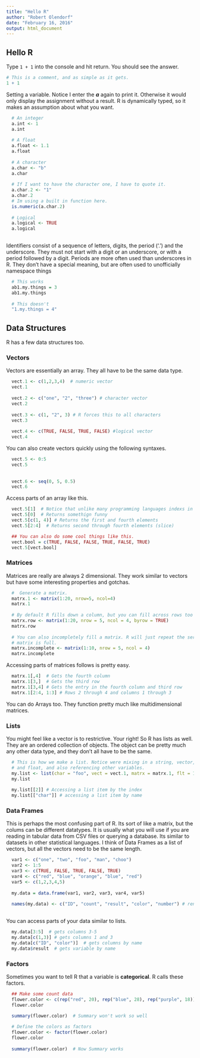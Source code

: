 ```yaml
---
title: "Hello R"
author: "Robert Olendorf"
date: "February 16, 2016"
output: html_document
---
```


## Hello R

Type ```1 + 1``` into the console and hit return. You should see the answer. 


```r
# This is a comment, and as simple as it gets.
1 + 1
```

Setting a variable. Notice I enter the **_a_** again to print it. Otherwise it would only display the assignment without a result. R is dynamically typed, so it makes an assumption about what you want.

```r
  # An integer
  a.int <- 1
  a.int
  
  # A float
  a.float <- 1.1
  a.float
  
  # A character
  a.char <- "b"
  a.char
  
  # If I want to have the character one, I have to quote it.
  a.char.2 <- "1"
  a.char.2
  # Im using a built in function here.
  is.numeric(a.char.2)
  
  # Logical
  a.logical <- TRUE
  a.logical
  
```

Identifiers consist of a sequence of letters, digits, the period (‘.’) and the underscore. They must not start with a digit or an underscore, or with a period followed by a digit. Periods are more often used than underscores in R. They don't have a special meaning, but are often used to unofficially namespace things 

```r
  # This works
  ab1.my.things = 3
  ab1.my.things
  
  # This doesn't
  "1.my.things = 4"
```

## Data Structures

R has a few data structures too. 

### Vectors

Vectors are essentially an array. They all have to be the same data type.

```r
  vect.1 <- c(1,2,3,4)  # numeric vector
  vect.1
  
  vect.2 <- c("one", "2", "three") # character vector
  vect.2
  
  vect.3 <- c(1, "2", 3) # R forces this to all characters
  vect.3
  
  vect.4 <- c(TRUE, FALSE, TRUE, FALSE) #logical vector
  vect.4
```

You can also create vectors quickly using the following syntaxes.

```r
  vect.5 <- 0:5
  vect.5
  
  
  vect.6 <- seq(0, 5, 0.5)
  vect.6
```

Access parts of an array like this. 

```r
  vect.5[1]  # Notice that unlike many programming languages indexs in R start with one
  vect.5[0]  # Returns somethign funny
  vect.5[c(1, 4)] # Returns the first and fourth elements
  vect.5[2:4]  # Returns second through fourth elements (slice)
```

```r
  
  ## You can also do some cool things like this.
  vect.bool = c(TRUE, FALSE, FALSE, TRUE, FALSE, TRUE)
  vect.5[vect.bool]
```

### Matrices
Matrices are really are always 2 dimensional. They work similar to vectors but have some interesting properties and gotchas.

```r
  #  Generate a matrix.
  matrx.1 <- matrix(1:20, nrow=5, ncol=4)
  matrx.1
  
  # By default R fills down a column, but you can fill across rows too
  matrx.row <- matrix(1:20, nrow = 5, ncol = 4, byrow = TRUE)
  matrx.row
  
  # You can also incompletely fill a matrix. R will just repeat the series until the 
  # matrix is full.
  matrx.incomplete <- matrix(1:10, nrow = 5, ncol = 4)
  matrx.incomplete
```

Accessing parts of matrices follows is pretty easy.

```r
  matrx.1[,4]  # Gets the fourth column
  matrx.1[3,]  # Gets the third row
  matrx.1[3,4] # Gets the entry in the fourth column and third row
  matrx.1[2:4, 1:3] # Rows 2 through 4 and columns 1 through 3
```

You can do Arrays too. They function pretty much like multidimensional matrices.

### Lists
You might feel like a vector is to restrictive. Your right! So R has lists as well. They are an ordered collection of objects. The object can be pretty much any other data type, and they don't all have to be the same.

```r
  # This is how we make a list. Notice were mixing in a string, vector, matrix 
  # and float, and also referencing other variables.
  my.list <- list(char = "foo", vect = vect.1, matrx = matrx.1, flt = 1.1)
  my.list
  
  my.list[[2]] # Accessing a list item by the index
  my.list[["char"]] # accessing a list item by name
```

### Data Frames

This is perhaps the most confusing part of R. Its sort of like a matrix, but the colums can be different datatypes. It is usually what you will use if you are reading in tabular data from CSV files or querying a database. Its similar to datasets in other statistical languages. I think of Data Frames as a list of vectors, but all the vectors need to be the same length.

```r
  var1 <- c("one", "two", "foo", "man", "choo")
  var2 <- 1:5
  var3 <- c(TRUE, FALSE, TRUE, FALSE, TRUE)
  var4 <- c("red", "blue", "orange", "blue", "red")
  var5 <- c(1,2,3,4,5)
  
  my.data = data.frame(var1, var2, var3, var4, var5)
  
  names(my.data) <- c("ID", "count", "result", "color", "number") # rename the columns
  
```

You can access parts of your data similar to lists.

```r
  my.data[3:5]  # gets columns 3-5
  my.data[c(1,3)] # gets columns 1 and 3
  my.data[c("ID", "color")]  # gets columns by name
  my.data$result  # gets variable by name
```

### Factors

Sometimes you want to tell R that a variable is **categorical**. R calls these factors.

```r
  ## Make some count data
  flower.color <- c(rep("red", 20), rep("blue", 28), rep("purple", 18))
  flower.color

  summary(flower.color)  # Summary won't work so well 
  
  # Define the colors as factors
  flower.color <- factor(flower.color)
  flower.color
  
  summary(flower.color)  # Now Summary works
```









